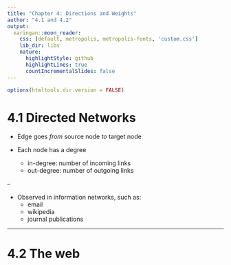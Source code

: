 ```yaml
---
title: "Chapter 4: Directions and Weights"
author: "4.1 and 4.2"
output:
  xaringan::moon_reader:
    css: [default, metropolis, metropolis-fonts, 'custom.css']
    lib_dir: libs
    nature:
      highlightStyle: github
      highlightLines: true
      countIncrementalSlides: false
---
```

```r
options(htmltools.dir.version = FALSE)
```
# 4.1 Directed Networks


- Edge goes _from_ source node _to_ target node

- Each node has a degree
  - in-degree: number of incoming links
  - out-degree: number of outgoing links
  
--

- Observed in information networks, such as:
  - email
  - wikipedia
  - journal publications
  
---
# 4.2 The web


